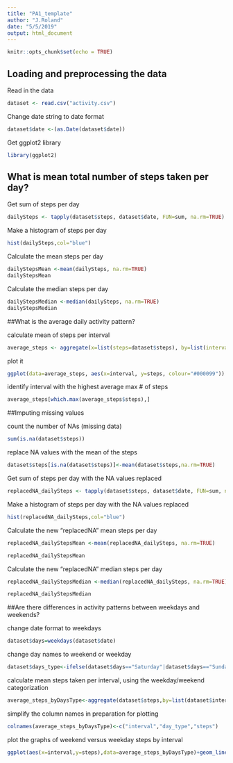 ```yaml
---
title: "PA1_template"
author: "J.Roland"
date: "5/5/2019"
output: html_document
---
```


```r
knitr::opts_chunk$set(echo = TRUE)
```

## Loading and preprocessing the data
Read in the data
```r
dataset <- read.csv("activity.csv")
```

Change date string to date format  
```r
dataset$date <-(as.Date(dataset$date))
```

Get ggplot2 library
```r
library(ggplot2)
```
## What is mean total number of steps taken per day?

Get sum of steps per day
```r
dailySteps <- tapply(dataset$steps, dataset$date, FUN=sum, na.rm=TRUE)
```

Make a histogram of steps per day
```r
hist(dailySteps,col="blue")

```

Calculate the mean steps per day
```r
dailyStepsMean <-mean(dailySteps, na.rm=TRUE)
dailyStepsMean
```

Calculate the median steps per day
```r
dailyStepsMedian <-median(dailySteps, na.rm=TRUE)
dailyStepsMedian
```
##What is the average daily activity pattern?

calculate mean of steps per interval
```r
average_steps <- aggregate(x=list(steps=dataset$steps), by=list(interval=dataset$interval),FUN=mean, na.rm=TRUE)
```

plot it
```r
ggplot(data=average_steps, aes(x=interval, y=steps, colour="#000099")) + geom_line() + ggtitle("Time Series: average number of steps") + xlab("5-minute interval") + ylab("average number of steps taken")
```

identify interval with the highest average max # of steps
```r
average_steps[which.max(average_steps$steps),]
```

##Imputing missing values

count the number of NAs (missing data)
```r
sum(is.na(dataset$steps))
```

replace NA values with the mean of the steps
```r
dataset$steps[is.na(dataset$steps)]<-mean(dataset$steps,na.rm=TRUE)
```

Get sum of steps per day with the NA values replaced
```r
replacedNA_dailySteps <- tapply(dataset$steps, dataset$date, FUN=sum, na.rm=TRUE)
```
Make a histogram of steps per day with the NA values replaced
```r
hist(replacedNA_dailySteps,col="blue")
```

Calculate the new "replacedNA" mean steps per day
```r
replacedNA_dailyStepsMean <-mean(replacedNA_dailySteps, na.rm=TRUE)

replacedNA_dailyStepsMean
```
Calculate the new "replacedNA" median steps per day
```r
replacedNA_dailyStepsMedian <-median(replacedNA_dailySteps, na.rm=TRUE)

replacedNA_dailyStepsMedian
```

##Are there differences in activity patterns between weekdays and weekends?

change date format to weekdays
```r
dataset$days=weekdays(dataset$date)
```

change day names to weekend or weekday
```r
dataset$days_type<-ifelse(dataset$days=="Saturday"|dataset$days=="Sunday","weekend","weekday")
```

calculate mean steps taken per interval, using the weekday/weekend categorization
```r
average_steps_byDaysType<-aggregate(dataset$steps,by=list(dataset$interval,dataset$days_type),FUN=mean,na.rm=TRUE)
```

simplify the column names in preparation for plotting
```r
colnames(average_steps_byDaysType)<-c("interval","day_type","steps")
```

plot the graphs of weekend versus weekday steps by interval
```r
ggplot(aes(x=interval,y=steps),data=average_steps_byDaysType)+geom_line()+facet_wrap(~average_steps_byDaysType$day_type)
```












